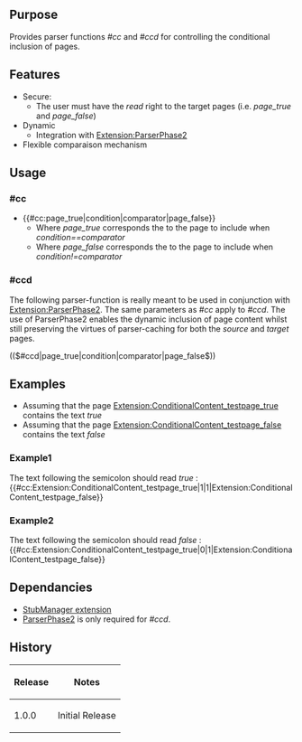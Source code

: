 {{Extension
|name        = ConditionalContent
|status      = beta
|type        = Parser
|author      = [[user:jldupont|Jean-Lou Dupont]]
|image       =
|version     = 1.0.0
|update      =
|mediawiki   = 1.11
|download    = [http://mediawiki.googlecode.com/svn/trunk/extensions/ConditionalContent SVN]
|readme      =
|changelog   = See SVN ($Id$)
|description = 
|parameters  =
|rights      =
|example     =
}}
== Purpose==
Provides parser functions ''#cc'' and ''#ccd'' for controlling the conditional inclusion of pages. 

== Features ==
* Secure: 
** The user must have the ''read'' right to the target pages (i.e. ''page_true'' and ''page_false'')
* Dynamic
** Integration with [[Extension:ParserPhase2]]
* Flexible comparaison mechanism

== Usage ==
=== #cc ===
* <nowiki>{{#cc:page_true|condition|comparator|page_false}}</nowiki>
** Where ''page_true'' corresponds the to the page to include when ''condition==comparator''
** Where ''page_false'' corresponds the to the page to include when ''condition!=comparator''

=== #ccd ===
The following parser-function is really meant to be used in conjunction with [[Extension:ParserPhase2]]. The same parameters as ''#cc'' apply to ''#ccd''.
The use of ParserPhase2 enables the dynamic inclusion of page content whilst still preserving the virtues of parser-caching for both the ''source'' and ''target'' pages.

<nowiki>(($#ccd|page_true|condition|comparator|page_false$))</nowiki>

== Examples ==
* Assuming that the page [[Extension:ConditionalContent_testpage_true]] contains the text ''true''
* Assuming that the page [[Extension:ConditionalContent_testpage_false]] contains the text ''false''

=== Example1 ===
The text following the semicolon should read ''true'' : {{#cc:Extension:ConditionalContent_testpage_true|1|1|Extension:ConditionalContent_testpage_false}}
=== Example2 ===
The text following the semicolon should read ''false'' : {{#cc:Extension:ConditionalContent_testpage_true|0|1|Extension:ConditionalContent_testpage_false}}

== Dependancies ==
* [[Extension:StubManager|StubManager extension]]
* [[Extension:ParserPhase2|ParserPhase2]] is only required for ''#ccd''. 

{{Pear|ConditionalContent}}

== History ==
{|border=1
! Release !! Notes
|-
| 1.0.0 || Initial Release
|}
